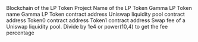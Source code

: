 <ParamField path="blockchain">
Blockchain of the LP Token
</ParamField>
<ParamField path="project">
Project Name of the LP Token
</ParamField>
<ParamField path="lp_name">
Gamma LP Token name
</ParamField>
<ParamField path="contract_address">
Gamma LP Token contract address
</ParamField>
<ParamField path="pool_contract">
Uniswap liquidity pool contract address
</ParamField>
<ParamField path="token0">
Token0 contract address
</ParamField>
<ParamField path="token1">
Token1 contract address
</ParamField>
<ParamField path="fee">
Swap fee of a Uniswap liquidity pool. Divide by 1e4 or power(10,4) to get the fee percentage
</ParamField>
